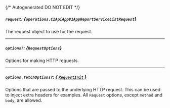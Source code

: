 {/* Autogenerated DO NOT EDIT  */}

##### `request`: *{`operations.C1ApiAppV1AppReportServiceListRequest`}*
The request object to use for the request.
<Collapsible openLabel={Labels.showProperties} closeLabel={Labels.hideProperties}>
    <C1ApiAppV1AppReportServiceListRequest/>
</Collapsible>

---
##### `options?`: *{`RequestOptions`}*
Options for making HTTP requests.

---
##### `options.fetchOptions?`: [*{ `RequestInit` }*](https://developer.mozilla.org/en-US/docs/Web/API/Request/Request#options)
Options that are passed to the underlying HTTP request. This can be used to inject extra headers for examples. All `Request` options, except `method` and `body`, are allowed.


